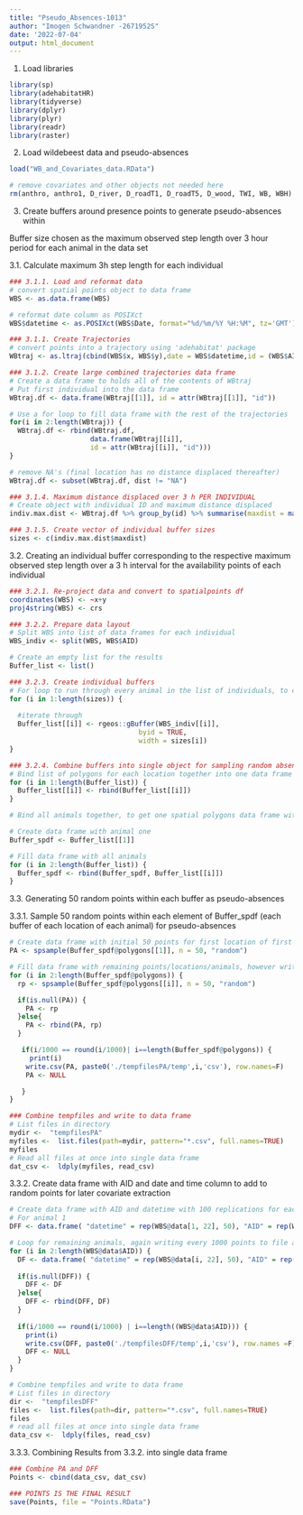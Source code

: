 ```yaml
---
title: "Pseudo_Absences-1013"
author: "Imogen Schwandner -2671952S"
date: '2022-07-04'
output: html_document
---
```


1. Load libraries

```r
library(sp)
library(adehabitatHR)
library(tidyverse)
library(dplyr)
library(plyr)
library(readr)
library(raster)
```

2. Load wildebeest data and pseudo-absences

```r
load("WB_and_Covariates_data.RData")

# remove covariates and other objects not needed here
rm(anthro, anthro1, D_river, D_roadT1, D_roadT5, D_wood, TWI, WB, WBH)
```

3. Create buffers around presence points to generate pseudo-absences within

Buffer size chosen as the maximum observed step length over 3 hour period for each animal in the data set

3.1. Calculate maximum 3h step length for each individual

```r
### 3.1.1. Load and reformat data
# convert spatial points object to data frame
WBS <- as.data.frame(WBS)

# reformat date column as POSIXct
WBS$datetime <- as.POSIXct(WBS$Date, format="%d/%m/%Y %H:%M", tz='GMT')

### 3.1.1. Create Trajectories
# convert points into a trajectory using 'adehabitat' package
WBtraj <- as.ltraj(cbind(WBS$x, WBS$y),date = WBS$datetime,id = (WBS$AID))

### 3.1.2. Create large combined trajectories data frame
# Create a data frame to holds all of the contents of WBtraj 
# Put first individual into the data frame
WBtraj.df <- data.frame(WBtraj[[1]], id = attr(WBtraj[[1]], "id"))

# Use a for loop to fill data frame with the rest of the trajectories
for(i in 2:length(WBtraj)) {
  WBtraj.df <- rbind(WBtraj.df, 
                    data.frame(WBtraj[[i]],
                    id = attr(WBtraj[[i]], "id")))
}

# remove NA's (final location has no distance displaced thereafter)
WBtraj.df <- subset(WBtraj.df, dist != "NA")

### 3.1.4. Maximum distance displaced over 3 h PER INDIVIDUAL
# Create object with individual ID and maximum distance displaced
indiv.max.dist <- WBtraj.df %>% group_by(id) %>% summarise(maxdist = max(dist))

### 3.1.5. Create vector of individual buffer sizes
sizes <- c(indiv.max.dist$maxdist)

```

3.2. Creating an individual buffer corresponding to the respective maximum observed step length over a 3 h interval for the availability points of each individual
```r
### 3.2.1. Re-project data and convert to spatialpoints df
coordinates(WBS) <- ~x+y
proj4string(WBS) <- crs

### 3.2.2. Prepare data layout
# Split WBS into list of data frames for each individual
WBS_indiv <- split(WBS, WBS$AID)

# Create an empty list for the results
Buffer_list <- list()

### 3.2.3. Create individual buffers
# For loop to run through every animal in the list of individuals, to create a buffer with the extracted maximum observed step length corresponding to each individual
for (i in 1:length(sizes)) {
  
  #iterate through
  Buffer_list[[i]] <- rgeos::gBuffer(WBS_indiv[[i]], 
                                byid = TRUE, 
                                width = sizes[i])
}

### 3.2.4. Combine buffers into single object for sampling random absence points
# Bind list of polygons for each location together into one data frame per animal
for (i in 1:length(Buffer_list)) {
  Buffer_list[[i]] <- rbind(Buffer_list[[i]])
}

# Bind all animals together, to get one spatial polygons data frame with all buffers of all locations and all animals 

# Create data frame with animal one
Buffer_spdf <- Buffer_list[[1]]

# Fill data frame with all animals
for (i in 2:length(Buffer_list)) {
  Buffer_spdf <- rbind(Buffer_spdf, Buffer_list[[i]])
}
```

3.3. Generating 50 random points within each buffer as pseudo-absences

3.3.1. Sample 50 random points within each element of Buffer_spdf (each buffer of each location of each animal) for pseudo-absences
```r
# Create data frame with initial 50 points for first location of first animal
PA <- spsample(Buffer_spdf@polygons[[1]], n = 50, "random")

# Fill data frame with remaining points/locations/animals, however write these to file and clear the memory every 1000 points to improve run times
for (i in 2:length(Buffer_spdf@polygons)) {
  rp <- spsample(Buffer_spdf@polygons[[i]], n = 50, "random")

  if(is.null(PA)) {
    PA <- rp
  }else{
    PA <- rbind(PA, rp)
  }

   if(i/1000 == round(i/1000)| i==length(Buffer_spdf@polygons)) {
     print(i)
    write.csv(PA, paste0('./tempfilesPA/temp',i,'csv'), row.names=F)
    PA <- NULL

   }
}

### Combine tempfiles and write to data frame
# List files in directory
mydir <-  "tempfilesPA"
myfiles <-  list.files(path=mydir, pattern="*.csv", full.names=TRUE)
myfiles
# Read all files at once into single data frame
dat_csv <-  ldply(myfiles, read_csv)

```

3.3.2. Create data frame with AID and date and time column to add to random points for later covariate extraction

```r
# Create data frame with AID and datetime with 100 replications for each location, to then add coordinates of random points to for NDVI extraction
# For animal 1
DFF <- data.frame( "datetime" = rep(WBS@data[1, 22], 50), "AID" = rep(WBS@data[1, 1], 50))

# Loop for remaining animals, again writing every 1000 points to file and clearing memory to improve run times
for (i in 2:length(WBS@data$AID)) {
  DF <- data.frame( "datetime" = rep(WBS@data[i, 22], 50), "AID" = rep(WBS@data[i, 1], 50))
  
  if(is.null(DFF)) {
    DFF <- DF
  }else{
    DFF <- rbind(DFF, DF)
  }
  
  if(i/1000 == round(i/1000) | i==length((WBS@data$AID))) {
    print(i)
    write.csv(DFF, paste0('./tempfilesDFF/temp',i,'csv'), row.names =F)
    DFF <- NULL
  }
}

# Combine tempfiles and write to data frame
# List files in directory
dir <-  "tempfilesDFF"
files <-  list.files(path=dir, pattern="*.csv", full.names=TRUE)
files
# read all files at once into single data frame
data_csv <-  ldply(files, read_csv)

```

3.3.3. Combining Results from 3.3.2. into single data frame

```r
### Combine PA and DFF
Points <- cbind(data_csv, dat_csv)

### POINTS IS THE FINAL RESULT
save(Points, file = "Points.RData")
```

